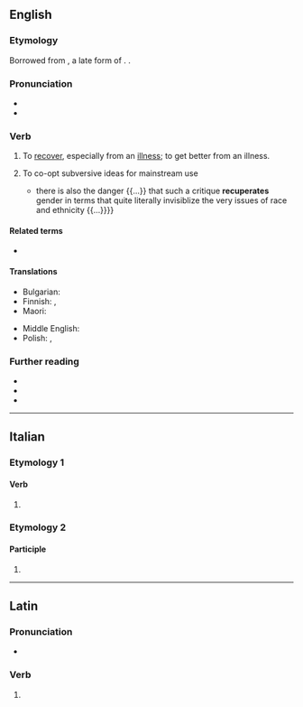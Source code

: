 ==English==

===Etymology===
{{root|en|ine-pro|*keh₂p-}}
Borrowed from {{bor|en|la|recupero|recuperāre}}, a late form of {{m|la|recipero|reciperāre|t=get again, regain, recover}}. {{doublet|en|recover|recoup}}.

===Pronunciation===
* {{IPA|en|/ɹɪˈk(j)uːpəˌɹeɪt/}}
* {{audio|en|LL-Q1860 (eng)-Vealhurl-recuperate.wav |Audio (Southern England)}}

===Verb===
{{en-verb}}

# To [[recover]], especially from an [[illness]]; to get better from an illness.
# {{lb|en|sociology}} To co-opt subversive ideas for mainstream use
#* {{quote-book|en|2002|Roger Beebe, Denise Fulbrook, Ben Saunders|Rock Over the Edge: Transformations in Popular Music Culture|passage={{...}} there is also the danger {{...}} that such a critique '''recuperates''' gender in terms that quite literally invisiblize the very issues of race and ethnicity {{...}}}}

====Related terms====
* {{l|en|recuperation}}

====Translations====
{{trans-see|recover, especially from an illness|recover}}

{{trans-top|recover from illness}}
* Bulgarian: {{t|bg|възстановявам се}}
* Finnish: {{t+|fi|toipua}}, {{t+|fi|parantua}}
* Maori: {{t|mi|whakamāui}}
{{trans-mid}}
* Middle English: {{t|enm|warysshen}}
* Polish: {{t+|pl|zdrowieć|impf}}, {{t+|pl|wyzdrowieć|pf}}
{{trans-bottom}}

===Further reading===
* {{R:Webster 1913}}
* {{R:Century 1911}}
* {{R:OneLook}}

----

==Italian==

===Etymology 1===

====Verb====
{{head|it|verb form}}

# {{inflection of|it|recuperare||2|p|pres|indc|;|2|p|impr}}

===Etymology 2===

====Participle====
{{head|it|past participle form|g=f-p}}

# {{feminine plural of|it|recuperato}}

----

==Latin==

===Pronunciation===
* {{la-IPA|recuperāte}}

===Verb===
{{la-verb-form|recuperāte}}

# {{inflection of|la|recuperō||2|p|pres|actv|impr}}